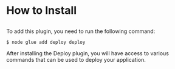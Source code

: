 
<Meta pageTitle="How to Install | Deploy" description="How to Install | Deploy" />





# How to Install

##

To add this plugin, you need to run the following command:

```sh
$ node glue add deploy deploy
```

After installing the Deploy plugin, you will have access to various commands that can be used to deploy your application.
